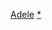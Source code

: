 <noinclude>{{noteTA
|1=zh-tw:愛黛兒;zh-cn:阿黛尔;zh-hk:愛黛兒;zh-sg:阿黛尔
}}</noinclude>
{{Navbox Musical artist
| name = Adele
| title = [[愛黛兒]]
| state = {{{state|autocollapse}}}
| bodyclass = hlist
| background = solo_singer

| group1 = 录音室专辑
| list1 =
* [[19 (阿黛尔专辑)|19]] (2008)
* [[21 (阿黛尔专辑)|21]] (2011)
* [[25 (阿黛尔专辑)|25]] (2015)
* [[30 (阿黛尔专辑)|30]] (2021)

| group2 = 现场录影带专辑
| list2 =
* {{le|皇家阿尔伯特音乐厅现场演唱会 (阿黛尔专辑)|Live at the Royal Albert Hall (Adele video)|皇家阿尔伯特音乐厅现场演唱会}} (2011)

| group3 = 迷你专辑
| list3 =
* {{le|苏豪区iTunes现场演唱会 (阿黛尔专辑)|iTunes Live from SoHo (Adele EP)|苏豪区iTunes现场演唱会}} (2009)
* {{le|iTunes音乐节：伦敦2011 (阿黛尔专辑)|iTunes Festival: London 2011 (Adele EP)|iTunes音乐节：伦敦2011}} (2011)

| group4 = 单曲
| list4 = 
 {{Navbox subgroup
 | group1 = 19
 | list1 = 
* {{le|Hometown Glory|Hometown Glory}}
* {{le|Chasing Pavements|Chasing Pavements}}
* {{le|Cold Shoulder|Cold Shoulder}}
* {{le|Make You Feel My Love|Make You Feel My Love}}
 | group2 = 21
 | list2 = 
* [[坠入深渊|Rolling in the Deep]]
* [[如你|Someone Like You]]
* [[以火焚雨|Set Fire to the Rain]]
* {{le|Turning Tables|Turning Tables}}
* {{le|Rumour Has It|Rumour Has It}}
 | group3 = 25
 | list3 = 
* [[你好 (阿黛尔歌曲)|Hello]]
* {{le|When We Were Young|When We Were Young (Adele song)}}
* {{le|Send My Love (To Your New Lover)|Send My Love (To Your New Lover)}}
| group4 = 30
 | list4 = 
* [[寬容待我|Easy on Me]]
 | group5 = 其他
 | list5 = [[天幕杀机 (歌曲)|Skyfall]]
 }}

| group6 = 相关条目
| list6 =
* [[XL唱片]]
* [[哥伦比亚唱片]]

}}<noinclude>
{{collapsible option}}
[[Category:英国歌手模板|Adele]]
[[Category:阿黛尔|*]]
</noinclude>